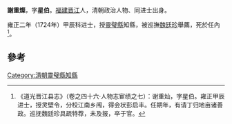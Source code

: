'''謝重燦'''，字'''星伯'''。[[福建|福建]][[晋江|晋江]]人，清朝政治人物、同进士出身。

雍正二年（1724年）甲辰科进士，授[[靈璧縣|靈璧縣]]知縣，被巡撫[[魏廷珍|魏廷珍]]舉薦，死於任內<ref>《道光晋江县志》（卷之四十六·人物志宦绩之七）：谢重灿，字星伯。雍正甲辰进士，授灵壁令，分校江南乡闱，得会状彭启丰。任期年，有请丁归地亩诸善政。巡抚魏廷珍具疏特荐，未及报，卒于官。</ref>。

==參考==
{{reflist}}
{{清朝人物小作品}}
{{雍正二年甲辰科殿試金榜}}
{{DEFAULTSORT:Xie謝}}
[[Category:清朝靈璧縣知縣|Category:清朝靈璧縣知縣]]